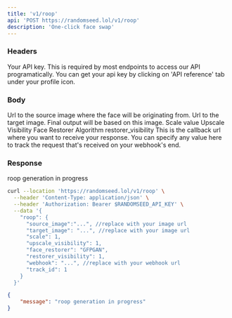 ```yaml
---
title: 'v1/roop'
api: 'POST https://randomseed.lol/v1/roop'
description: 'One-click face swap'
---
```


### Headers

<ParamField header="Authorization" type="string">
  Your API key. This is required by most endpoints to access our API programatically. You can get your api key by clicking on 'API reference' tab under your profile icon.
</ParamField>

### Body

<ParamField body="source_image" type="string" required>
  Url to the source image where the face will be originating from.
</ParamField>

<ParamField body="target_image" type="string" required>
  Url to the target image. Final output will be based on this image.
</ParamField>

<ParamField body="scale" type="integer" default="1">
  Scale value
</ParamField>

<ParamField body="upscale_visibility" type="integer" default="1">
  Upscale Visibility
</ParamField>

<ParamField body="face_restorer" type="string" default="GFPGAN">
  Face Restorer Algorithm
</ParamField>

<ParamField body="restorer_visibility" type="integer" default="1">
  restorer_visibility
</ParamField>

<ParamField body="webhook" type="string" required>
  This is the callback url where you want to receive your response.
</ParamField>

<ParamField body="track_id" type="string">
  You can specify any value here to track the request that's received on your webhook's end.
</ParamField>

### Response

<ResponseField name="message" type="string">
  roop generation in progress
</ResponseField>

<RequestExample>

```bash Example Request
curl --location 'https://randomseed.lol/v1/roop' \
  --header 'Content-Type: application/json' \
  --header 'Authorization: Bearer $RANDOMSEED_API_KEY' \
  --data '{
    "roop": {
      "source_image":"...", //replace with your image url
      "target_image": "...", //replace with your image url
      "scale": 1,
      "upscale_visibility": 1,
      "face_restorer": "GFPGAN",
      "restorer_visibility": 1,
      "webhook": "...", //replace with your webhook url
      "track_id": 1
    }
  }'
```
</RequestExample>

<ResponseExample>

```json Response
{
    "message": "roop generation in progress"
}
```
</ResponseExample>
